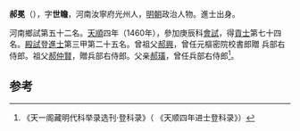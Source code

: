 '''郝冕'''（{{bd|1437年||？}}），字'''世瞻'''，河南汝寧府光州人，[[明朝|明朝]]政治人物。進士出身。

河南鄉試第五十二名。[[天顺_(明朝)|天順]]四年（1460年），參加庚辰科[[會試|會試]]，得[[貢士|貢士]]第七十四名。[[殿試|殿試]]登[[進士|進士]]第三甲第二十五名。曾祖父[[郝興|郝興]]，曾任元樞密院校書郎贈 兵部右侍郎。祖父[[郝仲賢|郝仲賢]]，贈兵部右侍郎。父亲[[郝璜|郝璜]]，曾任兵部右侍郎<ref>《天一阁藏明代科举录选刊·登科录》（ 《天顺四年进士登科录》）</ref>。

==参考==
{{reflist}}
{{明朝人物小作品}}
{{天順四年庚辰科殿試金榜}}